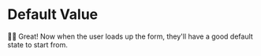 # Default Value

👨‍💼 Great! Now when the user loads up the form, they'll have a good default state
to start from.
